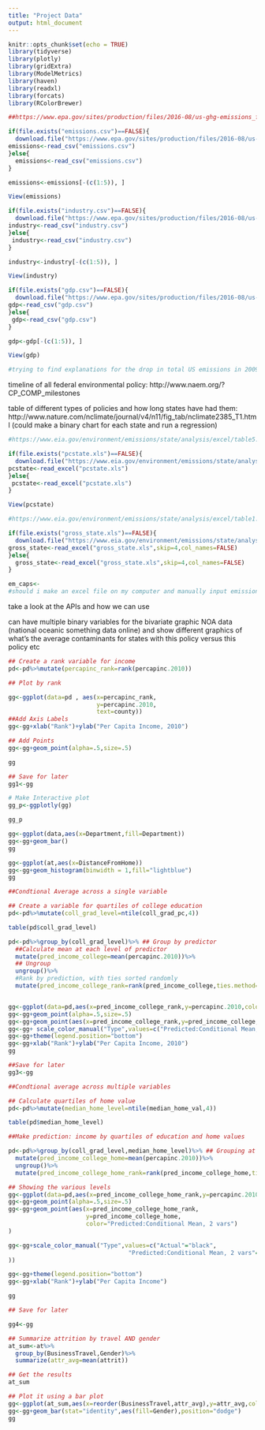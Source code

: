 ```yaml
---
title: "Project Data"
output: html_document
---
```

```r
knitr::opts_chunk$set(echo = TRUE)
library(tidyverse)
library(plotly)
library(gridExtra)
library(ModelMetrics)
library(haven)
library(readxl)
library(forcats)
library(RColorBrewer)
```


```r
##https://www.epa.gov/sites/production/files/2016-08/us-ghg-emissions_fig-1.csv

if(file.exists("emissions.csv")==FALSE){
  download.file("https://www.epa.gov/sites/production/files/2016-08/us-ghg-emissions_fig-1.csv",destfile="emissions.csv")
emissions<-read_csv("emissions.csv")  
}else{
  emissions<-read_csv("emissions.csv")
}

emissions<-emissions[-(c(1:5)), ]

View(emissions)
```

```r
if(file.exists("industry.csv")==FALSE){
  download.file("https://www.epa.gov/sites/production/files/2016-08/us-ghg-emissions_fig-2.csv",destfile="industry.csv")
industry<-read_csv("industry.csv")  
}else{
 industry<-read_csv("industry.csv")
}

industry<-industry[-(c(1:5)), ]

View(industry)
```

```r
if(file.exists("gdp.csv")==FALSE){
  download.file("https://www.epa.gov/sites/production/files/2016-08/us-ghg-emissions_fig-3.csv",destfile="gdp.csv")
gdp<-read_csv("gdp.csv")  
}else{
 gdp<-read_csv("gdp.csv")
}

gdp<-gdp[-(c(1:5)), ]

View(gdp)

#trying to find explanations for the drop in total US emissions in 2009; it was the year Obama won the presidency, with the support of numerous environmental groups. it was also the year he enacted a program that set the first-ever standard for greenhouse gas emissions for cars
```

timeline of all federal environmental policy: http://www.naem.org/?CP_COMP_milestones

table of different types of policies and how long states have had them: http://www.nature.com/nclimate/journal/v4/n11/fig_tab/nclimate2385_T1.html (could make a binary chart for each state and run a regression)

```r
#https://www.eia.gov/environment/emissions/state/analysis/excel/table5.xlsx

if(file.exists("pcstate.xls")==FALSE){
  download.file("https://www.eia.gov/environment/emissions/state/analysis/excel/table5.xlsx",destfile="pcstate.xls")
pcstate<-read_excel("pcstate.xls")  
}else{
 pcstate<-read_excel("pcstate.xls")
}

View(pcstate)
```

```r
#https://www.eia.gov/environment/emissions/state/analysis/excel/table1.xlsx

if(file.exists("gross_state.xls")==FALSE){
  download.file("https://www.eia.gov/environment/emissions/state/analysis/excel/table1.xlsx",destfile="gross_state.xls")
gross_state<-read_excel("gross_state.xls",skip=4,col_names=FALSE)  
}else{
  gross_state<-read_excel("gross_state.xls",skip=4,col_names=FALSE)
}


```

```r
em_caps<-
#should i make an excel file on my computer and manually input emission caps as a binary variable?
```
take a look at the APIs and how we can use

can have multiple binary variables for the bivariate graphic NOA data (national oceanic something data online) and show different graphics of what's the average contaminants for states with this policy versus this policy etc

```r
## Create a rank variable for income 
pd<-pd%>%mutate(percapinc_rank=rank(percapinc.2010))

## Plot by rank

gg<-ggplot(data=pd , aes(x=percapinc_rank,
                         y=percapinc.2010,
                         text=county))
##Add Axis Labels
gg<-gg+xlab("Rank")+ylab("Per Capita Income, 2010")

## Add Points
gg<-gg+geom_point(alpha=.5,size=.5)

gg

## Save for later
gg1<-gg

# Make Interactive plot
gg_p<-ggplotly(gg)

gg_p
```

```r
gg<-ggplot(data,aes(x=Department,fill=Department))
gg<-gg+geom_bar()
gg
``` 

```r
gg<-ggplot(at,aes(x=DistanceFromHome))
gg<-gg+geom_histogram(binwidth = 1,fill="lightblue")
gg
``` 

```r
##Condtional Average across a single variable

## Create a variable for quartiles of college education
pd<-pd%>%mutate(coll_grad_level=ntile(coll_grad_pc,4))

table(pd$coll_grad_level)

pd<-pd%>%group_by(coll_grad_level)%>% ## Group by predictor
  ##Calculate mean at each level of predictor
  mutate(pred_income_college=mean(percapinc.2010))%>% 
  ## Ungroup
  ungroup()%>% 
  #Rank by prediction, with ties sorted randomly
  mutate(pred_income_college_rank=rank(pred_income_college,ties.method="random"))


gg<-ggplot(data=pd,aes(x=pred_income_college_rank,y=percapinc.2010,color="Actual"))
gg<-gg+geom_point(alpha=.5,size=.5)
gg<-gg+geom_point(aes(x=pred_income_college_rank,y=pred_income_college,color="Predicted:Conditional Mean, 1 var"))
gg<-gg+ scale_color_manual("Type",values=c("Predicted:Conditional Mean, 1 var"="red","Actual"="black"))
gg<-gg+theme(legend.position="bottom")
gg<-gg+xlab("Rank")+ylab("Per Capita Income, 2010")
gg

##Save for later
gg3<-gg

```

```r

##Condtional average across multiple variables

## Calculate quartiles of home value
pd<-pd%>%mutate(median_home_level=ntile(median_home_val,4))

table(pd$median_home_level)

##Make prediction: income by quartiles of education and home values

pd<-pd%>%group_by(coll_grad_level,median_home_level)%>% ## Grouping at multiple levels
  mutate(pred_income_college_home=mean(percapinc.2010))%>%
  ungroup()%>%
  mutate(pred_income_college_home_rank=rank(pred_income_college_home,ties.method="random"))

## Showing the various levels
gg<-ggplot(data=pd,aes(x=pred_income_college_home_rank,y=percapinc.2010,color="Actual"))
gg<-gg+geom_point(alpha=.5,size=.5)
gg<-gg+geom_point(aes(x=pred_income_college_home_rank,
                      y=pred_income_college_home,
                      color="Predicted:Conditional Mean, 2 vars")
)

gg<-gg+scale_color_manual("Type",values=c("Actual"="black",
                                  "Predicted:Conditional Mean, 2 vars"="orange"
))

gg<-gg+theme(legend.position="bottom")
gg<-gg+xlab("Rank")+ylab("Per Capita Income")

gg

## Save for later

gg4<-gg
```

```r
## Summarize attrition by travel AND gender
at_sum<-at%>%
  group_by(BusinessTravel,Gender)%>%
  summarize(attr_avg=mean(attrit))

## Get the results
at_sum

## Plot it using a bar plot
gg<-ggplot(at_sum,aes(x=reorder(BusinessTravel,attr_avg),y=attr_avg,color=Gender))
gg<-gg+geom_bar(stat="identity",aes(fill=Gender),position="dodge")
gg
```

